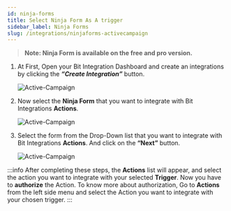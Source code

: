 ```yaml
---
id: ninja-forms
title: Select Ninja Form As A trigger
sidebar_label: Ninja Forms
slug: /integrations/ninjaforms-activecampaign
---
```



> **Note: Ninja Form is available on the free and pro version.**

1. At First, Open your Bit Integration Dashboard and create an integrations by clicking the **_“Create Integration”_** button.

   <Image
     src="trigger/ninja-forms/_create-integrations"
     alt="Active-Campaign"
     w="1020"
     h="350"
   />

2. Now select the **Ninja Form** that you want to integrate with Bit Integrations **Actions**.

   <Image
     src="trigger/ninja-forms/_select-trigger"
     alt="Active-Campaign"
     w="1020"
     h="350"
   />

3. Select the form from the Drop-Down list that you want to integrate with Bit Integrations **Actions**. And click on the **“Next”** button.

   <Image
     src="trigger/ninja-forms/_ninja-form"
     alt="Active-Campaign"
     w="1020"
     h="350"
   />

:::info
  After completing these steps, the **Actions** list will appear, and select the action you want to integrate with your selected **Trigger**. Now you have to **authorize** the Action. To know more about authorization, Go to **Actions** from the left side menu and select the Action you want to integrate with your chosen trigger.
:::

<Feedback/>